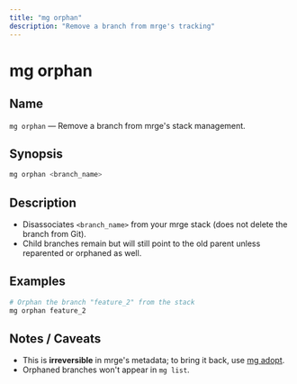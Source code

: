 ```yaml
---
title: "mg orphan"
description: "Remove a branch from mrge's tracking"
---
```


# mg orphan

## Name

`mg orphan` — Remove a branch from mrge's stack management.

## Synopsis

```bash
mg orphan <branch_name>
```

## Description

- Disassociates `<branch_name>` from your mrge stack (does not delete the branch from Git).
- Child branches remain but will still point to the old parent unless reparented or orphaned as well.

## Examples

```bash
# Orphan the branch "feature_2" from the stack
mg orphan feature_2
```

## Notes / Caveats

- This is **irreversible** in mrge's metadata; to bring it back, use [mg adopt](/reference/mg-adopt).
- Orphaned branches won't appear in `mg list`.
